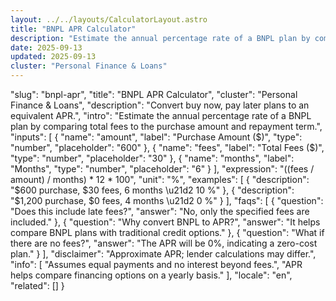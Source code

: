 ```yaml
---
layout: ../../layouts/CalculatorLayout.astro
title: "BNPL APR Calculator"
description: "Estimate the annual percentage rate of a BNPL plan by comparing total fees to the purchase amount and repayment term."
date: 2025-09-13
updated: 2025-09-13
cluster: "Personal Finance & Loans"
---
```



  "slug": "bnpl-apr",
  "title": "BNPL APR Calculator",
  "cluster": "Personal Finance & Loans",
  "description": "Convert buy now, pay later plans to an equivalent APR.",
  "intro": "Estimate the annual percentage rate of a BNPL plan by comparing total fees to the purchase amount and repayment term.",
  "inputs": [
    {
      "name": "amount",
      "label": "Purchase Amount ($)",
      "type": "number",
      "placeholder": "600"
    },
    {
      "name": "fees",
      "label": "Total Fees ($)",
      "type": "number",
      "placeholder": "30"
    },
    {
      "name": "months",
      "label": "Months",
      "type": "number",
      "placeholder": "6"
    }
  ],
  "expression": "((fees / amount) / months) * 12 * 100",
  "unit": "%",
  "examples": [
    {
      "description": "$600 purchase, $30 fees, 6 months \u21d2 10 %"
    },
    {
      "description": "$1,200 purchase, $0 fees, 4 months \u21d2 0 %"
    }
  ],
  "faqs": [
    {
      "question": "Does this include late fees?",
      "answer": "No, only the specified fees are included."
    },
    {
      "question": "Why convert BNPL to APR?",
      "answer": "It helps compare BNPL plans with traditional credit options."
    },
    {
      "question": "What if there are no fees?",
      "answer": "The APR will be 0%, indicating a zero-cost plan."
    }
  ],
  "disclaimer": "Approximate APR; lender calculations may differ.",
  "info": [
    "Assumes equal payments and no interest beyond fees.",
    "APR helps compare financing options on a yearly basis."
  ],
  "locale": "en",
  "related": []
}

<Calculator schema={schema} />
